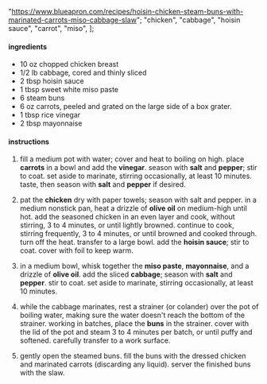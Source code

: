  "https://www.blueapron.com/recipes/hoisin-chicken-steam-buns-with-marinated-carrots-miso-cabbage-slaw";
  "chicken",
  "cabbage",
  "hoisin sauce",
  "carrot",
  "miso",
];

#### ingredients

- 10 oz chopped chicken breast
- 1/2 lb cabbage, cored and thinly sliced
- 2 tbsp hoisin sauce
- 1 tbsp sweet white miso paste
- 6 steam buns
- 6 oz carrots, peeled and grated on the large side of a box grater.
- 1 tbsp rice vinegar
- 2 tbsp mayonnaise

#### instructions

1. fill a medium pot with water; cover and heat to boiling on high. place **carrots** in a bowl and add the **vinegar**. season with **salt** and **pepper**; stir to coat. set aside to marinate, stirring occasionally, at least 10 minutes. taste, then season with **salt** and **pepper** if desired.

2. pat the **chicken** dry with paper towels; season with salt and pepper. in a medium nonstick pan, heat a drizzle of **olive oil** on medium-high until hot. add the seasoned chicken in an even layer and cook, without stirring, 3 to 4 minutes, or until lightly browned. continue to cook, stirring frequently, 3 to 4 minutes, or until browned and cooked through. turn off the heat. transfer to a large bowl. add the **hoisin sauce**; stir to coat. cover with foil to keep warm.

3. in a medium bowl, whisk together the **miso paste**, **mayonnaise**, and a drizzle of **olive oil**. add the sliced **cabbage**; season with **salt** and **pepper**. stir to coat. set aside to marinate, stirring occasionally, at least 10 minutes.

4. while the cabbage marinates, rest a strainer (or colander) over the pot of boiling water, making sure the water doesn't reach the bottom of the strainer. working in batches, place the **buns** in the strainer. cover with the lid of the pot and steam 3 to 4 minutes per batch, or until puffy and softened. carefully transfer to a work surface.

5. gently open the steamed buns. fill the buns with the dressed chicken and marinated carrots (discarding any liquid). server the finished buns with the slaw.
